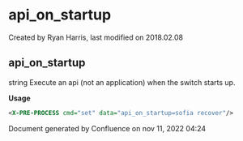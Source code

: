 
# api_on_startup 

 Created by  Ryan Harris, last modified on 2018.02.08

## api_on_startup

string Execute an api (not an application) when the switch starts up.

**Usage**

```xml
<X-PRE-PROCESS cmd="set" data="api_on_startup=sofia recover"/>
```

Document generated by Confluence on nov 11, 2022 04:24
